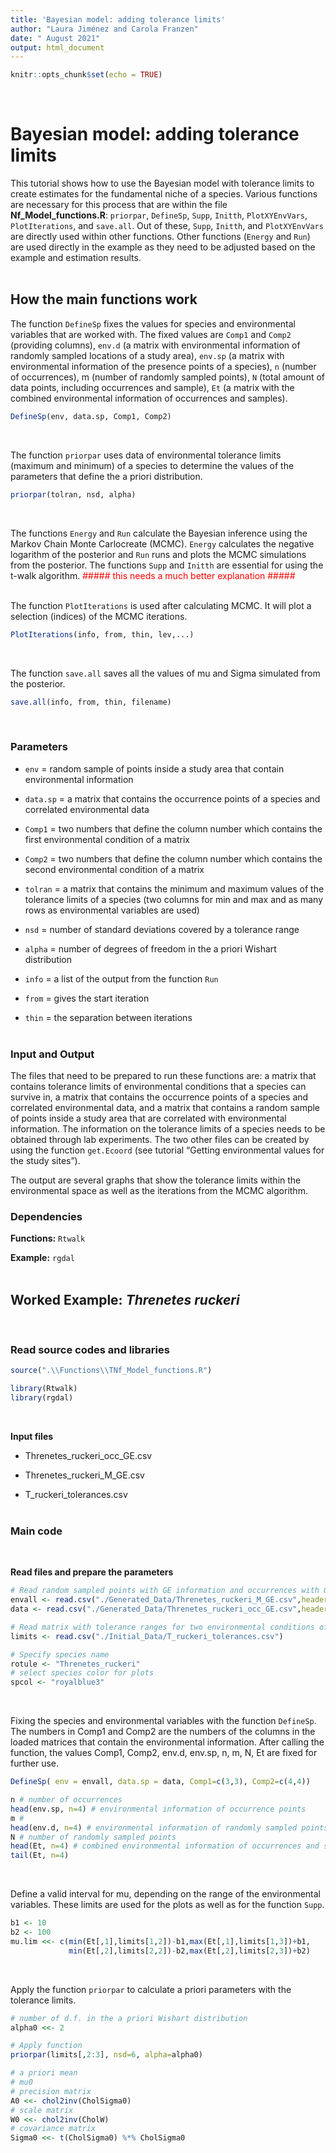 ```yaml
---
title: 'Bayesian model: adding tolerance limits'
author: "Laura Jiménez and Carola Franzen"
date: " August 2021"
output: html_document
---
```


```r
knitr::opts_chunk$set(echo = TRUE)
```
\

# Bayesian model: adding tolerance limits

This tutorial shows how to use the Bayesian model with tolerance limits to create estimates for the fundamental niche of a species. Various functions are necessary for this process that are within the file **Nf_Model_functions.R**: `priorpar`, `DefineSp`, `Supp`, `Initth`, `PlotXYEnvVars`, `PlotIterations`, and `save.all`. Out of these, `Supp`, `Initth`, and `PlotXYEnvVars` are directly used within other functions. Other functions (`Energy` and `Run`) are used directly in the example as they need to be adjusted based on the example and estimation results.
<!--- Add more description --->
\
\

## How the main functions work

The function `DefineSp` fixes the values for species and environmental variables that are worked with. The fixed values are `Comp1` and `Comp2` (providing columns), `env.d` (a matrix with environmental information of randomly sampled locations of a study area), `env.sp` (a matrix with environmental information of the presence points of a species), `n` (number of occurrences), m (number of randomly sampled points), `N` (total amount of data points, including occurrences and sample), `Et` (a matrix with the combined environmental information of occurrences and samples).
```r
DefineSp(env, data.sp, Comp1, Comp2)
```
\

The function `priorpar` uses data of environmental tolerance limits (maximum and minimum) of a species to determine the values of the parameters that define the a priori distribution. 
```r
priorpar(tolran, nsd, alpha)
```
\

The functions `Energy` and `Run` calculate the Bayesian inference using the Markov Chain Monte Carlocreate (MCMC). `Energy` calculates the negative logarithm of the posterior and `Run` runs and plots the MCMC simulations from the posterior. The functions `Supp` and `Initth` are essential for using the t-walk algorithm. <span style="color: red;"> ##### this needs a much better explanation #####</span>
\
\

The function `PlotIterations` is used after calculating MCMC. It will plot a selection (indices) of the MCMC iterations. 
```r
PlotIterations(info, from, thin, lev,...)
```
\

The function `save.all` saves all the values of mu and Sigma simulated from the posterior.
```r
save.all(info, from, thin, filename)
```
\

### Parameters

* `env` = random sample of points inside a study area that contain environmental information

* `data.sp` = a matrix that contains the occurrence points of a species and correlated environmental data

* `Comp1` = two numbers that define the column number which contains the first environmental condition of a matrix 

* `Comp2` = two numbers that define the column number which contains the second environmental condition of a matrix 

* `tolran` = a matrix that contains the minimum and maximum values of the tolerance limits of a species (two columns for min and max and as many rows as environmental variables are used)

* `nsd` = number of standard deviations covered by a tolerance range

* `alpha` = number of degrees of freedom in the a priori Wishart distribution

* `info` = a list of the output from the function `Run`

* `from` = gives the start iteration 

* `thin` = the separation between iterations
\
\

### Input and Output

The files that need to be prepared to run these functions are: a matrix that contains tolerance limits of environmental conditions that a species can survive in, a matrix that contains the occurrence points of a species and correlated environmental data, and a matrix that contains a random sample of points inside a study area that are correlated with environmental information. The information on the tolerance limits of a species needs to be obtained through lab experiments. The two other files can be created by using the function `get.Ecoord` (see tutorial "Getting environmental values for the study sites").

The output are several graphs that show the tolerance limits within the environmental space as well as the iterations from the MCMC algorithm. 
\

### Dependencies
**Functions:** `Rtwalk`

**Example:** `rgdal`
\
\

## Worked Example: *Threnetes ruckeri*
\

### Read source codes and libraries
```r
source(".\\Functions\\TNf_Model_functions.R")
```

```r
library(Rtwalk)
library(rgdal)
```
\

**Input files**

* Threnetes_ruckeri_occ_GE.csv

* Threnetes_ruckeri_M_GE.csv

* T_ruckeri_tolerances.csv
\
\

### Main code
\

**Read files and prepare the parameters**
\

```r
# Read random sampled points with GE information and occurrences with GE information
envall <- read.csv("./Generated_Data/Threnetes_ruckeri_M_GE.csv",header=T) 
data <- read.csv("./Generated_Data/Threnetes_ruckeri_occ_GE.csv",header=T)

# Read matrix with tolerance ranges for two environmental conditions of the species
limits <- read.csv("./Initial_Data/T_ruckeri_tolerances.csv")

# Specify species name
rotule <- "Threnetes_ruckeri"
# select species color for plots
spcol <- "royalblue3"
```
\

Fixing the species and environmental variables with the function `DefineSp`. The numbers in Comp1 and Comp2 are the numbers of the columns in the loaded matrices that contain the environmental information. After calling the function, the values Comp1, Comp2, env.d, env.sp, n, m, N, Et are fixed for further use.
```r
DefineSp( env = envall, data.sp = data, Comp1=c(3,3), Comp2=c(4,4))
```

```r
n # number of occurrences
head(env.sp, n=4) # environmental information of occurrence points
m # 
head(env.d, n=4) # environmental information of randomly sampled points
N # number of randomly sampled points
head(Et, n=4) # combined environmental information of occurrences and samples
tail(Et, n=4)
```
\

Define a valid interval for mu, depending on the range of the environmental variables. These limits are used for the plots as well as for the function `Supp`.
```r
b1 <- 10 
b2 <- 100
mu.lim <<- c(min(Et[,1],limits[1,2])-b1,max(Et[,1],limits[1,3])+b1,
             min(Et[,2],limits[2,2])-b2,max(Et[,2],limits[2,3])+b2)
```
\

Apply the function `priorpar` to calculate a priori parameters with the tolerance limits.
```r
# number of d.f. in the a priori Wishart distribution
alpha0 <<- 2

# Apply function
priorpar(limits[,2:3], nsd=6, alpha=alpha0)

# a priori mean
# mu0
# precision matrix
A0 <<- chol2inv(CholSigma0) 
# scale matrix
W0 <<- chol2inv(CholW) 
# covariance matrix
Sigma0 <<- t(CholSigma0) %*% CholSigma0
```



